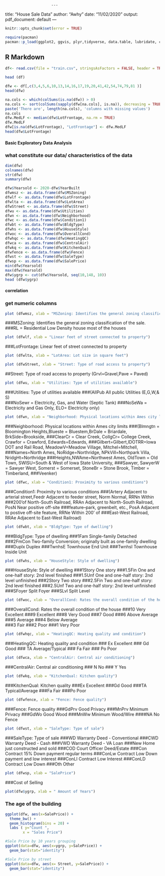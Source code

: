                          ---
title: "House Sale Data"
author: "Awhy"
date: "11/02/2020"
output: pdf_document: default
---

```r
knitr::opts_chunk$set(error = TRUE)

```
```r
require(pacman)
pacman::p_load(ggplot2, ggvis, plyr,tidyverse, data.table, lubridate, cowplot, corrplot, lubridate,markdown)

```
## R Markdown
```r

df<- read.csv(file = "train.csv", stringsAsFactors = FALSE, header = TRUE)

```
```r
head (df)

dfw <- df[,c(3,4,5,6,10,13,14,16,17,19,20,41,42,54,74,79,81 )]
head(dfw) 

```
```r
na.cols <- which(colSums(is.na(dfw)) > 0)
na.cols <- sort(colSums(sapply(dfw[na.cols], is.na)), decreasing = TRUE)
paste('There are', length(na.cols), 'columns with missing values')
na.cols
dfw.MedLF <- median(dfw$LotFrontage, na.rm = TRUE)
dfw.MedLF
dfw[is.na(dfw$LotFrontage), "LotFrontage"] <- dfw.MedLF
head(dfw$LotFrontage) 

```
###################################################
#### Basic Exploratory Data Analysis
###################################################
### what constitute our data/ characteristics of the data
```r
dim(dfw)
colnames(dfw)
str(dfw)
summary(dfw)

dfw$Yearsold <- 2020-dfw$YearBuilt
dfwmsz <- as.data.frame(dfw$MSZoning)
dfwlf <- as.data.frame(dfw$LotFrontage)
dfwlta <- as.data.frame(dfw$LotArea)
dfwStreet <- as.data.frame(dfw$Street)
dfwu <- as.data.frame(dfw$Utilities)
dfwn <- as.data.frame(dfw$Neighborhood)
dfwc <- as.data.frame(dfw$Condition1)
dfwbt <- as.data.frame(dfw$BldgType)
dfwhs <- as.data.frame(dfw$HouseStyle)
dfwoc <- as.data.frame(dfw$OverallCond)
dfwhqc <- as.data.frame(dfw$HeatingQC)
dfwca <- as.data.frame(dfw$CentralAir)
dfwkq <- as.data.frame(dfw$KitchenQual)
dfwfence <- as.data.frame(dfw$Fence)
dfwst <- as.data.frame(dfw$SaleType)
dfwsp <- as.data.frame(dfw$SalePrice)
min(dfw$Yearsold)
max(dfw$Yearsold)
dfw$ygrp <- cut(dfw$Yearsold, seq(10,148, 10))
head (dfw$ygrp) 
```
#### correlation
### get numeric columns

```r

plot (dfwmsz, xlab = "MSZoning: Identifies the general zoning classification of the sale.")


```
###MSZoning: Identifies the general zoning classification of the sale.
 ###RL =	Residential Low Density house most of the houses
```r
plot (dfwlf, xlab = "Linear feet of street connected to property")

```
###LotFrontage: Linear feet of street connected to property
```r
plot (dfwlta, xlab = "LotArea: Lot size in square feet")

```
```r
plot (dfwStreet, xlab = "Street: Type of road access to property")

```
##Street: Type of road access to property (Grvl=Gravel,Pave =	Paved)
```r
plot (dfwu, xlab = "Utilities: Type of utilities available")

```

###Utilities: Type of utilities available
		###(AllPub	All public Utilities (E,G,W,& S)	
       ###NoSewr	= Electricity, Gas, and Water (Septic Tank)
       ###NoSeWa	= Electricity and Gas Only, ELO=	Electricity only)	
```r
plot (dfwn, xlab = "Neighborhood: Physical locations within Ames city limits")

```
###Neighborhood: Physical locations within Ames city limits
###(Blmngtn = Bloomington Heights,Blueste =	Bluestem,BrDale	= Briardale, BrkSide=Brookside, 
###ClearCr =	Clear Creek, CollgCr= College Creek, Crawfor =	Crawford, Edwards=Edwards, ###Gilbert=Gilbert,IDOTRR=Iowa DOT and Rail Road, MeadowV=Meadow Village, Mitchel=Mitchell, ###Names=North Ames, NoRidge=Northridge, NPkVill=Northpark Villa, NridgHt=Northridge ###Heights,NWAme=Northwest Ames, OldTown = Old Town, SWISU=South & West of Iowa State University, ###Sawyer, SawyerW	= Sawyer West, Somerst	= Somerset, StoneBr =	Stone Brook, Timber	= Timberland,	###Veenker)
```r
plot (dfwc, xlab = "Condition1: Proximity to various conditions")
```
###Condition1: Proximity to various conditions
###(Artery	Adjacent to arterial street,Feedr	Adjacent to feeder street, Norm	Normal, RRNn	Within ###200'of North-South Railroad, RRAn	Adjacent to North-South Railroad, PosN	Near positive off-site ###feature--park, greenbelt, etc., PosA	Adjacent to postive off-site feature, RRNe	Within 200' of ###East-West Railroad, RRAe	Adjacent to East-West Railroad)
```r
plot (dfwbt, xlab = "BldgType: Type of dwelling")

```
###BldgType: Type of dwelling
###1Fam	Single-family Detached	
###2FmCon	Two-family Conversion; originally built as one-family dwelling
###Duplx	Duplex
###TwnhsE	Townhouse End Unit
###TwnhsI	Townhouse Inside Unit
```r
plot (dfwhs, xlab = "HouseStyle: Style of dwelling")

```
###HouseStyle: Style of dwelling
###1Story	One story
###1.5Fin	One and one-half story: 2nd level finished
###1.5Unf	One and one-half story: 2nd level unfinished
###2Story	Two story
###2.5Fin	Two and one-half story: 2nd level finished
###2.5Unf	Two and one-half story: 2nd level unfinished
###SFoyer	Split Foyer
###SLvl	Split Level
```r
plot (dfwoc, xlab = "OverallCond: Rates the overall condition of the house")

```
###OverallCond: Rates the overall condition of the house
###10	Very Excellent
###9	Excellent
###8	Very Good
###7	Good
###6	Above Average	
###5	Average
###4	Below Average	
###3	Fair
###2	Poor
###1	Very Poor
```r
plot (dfwhqc, xlab = "HeatingQC: Heating quality and condition")

```
###HeatingQC: Heating quality and condition
### Ex	Excellent
### Gd	Good
### TA	Average/Typical
### Fa	Fair
### Po	Poor
```r
plot (dfwca, xlab = "CentralAir: Central air conditioning")

```
###CentralAir: Central air conditioning
###       N	No
###       Y	Yes
```r
plot (dfwkq, xlab = "KitchenQual: Kitchen quality")

```
###KitchenQual: Kitchen quality
###Ex	Excellent
###Gd	Good
###TA	Typical/Average
###Fa	Fair
###Po	Poor
```r
plot (dfwfence, xlab = "Fence: Fence quality")

```
###Fence: Fence quality
###GdPrv	Good Privacy
###MnPrv	Minimum Privacy
###GdWo	Good Wood
###MnWw	Minimum Wood/Wire
####NA	No Fence
```r
plot (dfwst, xlab = "SaleType: Type of sale")

```
###SaleType: Type of sale
###WD 	Warranty Deed - Conventional
###CWD	Warranty Deed - Cash
###VWD	Warranty Deed - VA Loan
###New	Home just constructed and sold
###COD	Court Officer Deed/Estate
###Con	Contract 15% Down payment regular terms
###ConLw	Contract Low Down payment and low interest
###ConLI	Contract Low Interest
###ConLD	Contract Low Down
###Oth	Other
```r
plot (dfwsp, xlab = "SalePrice")

```
###Cost of Selling
```r
plot(dfw$ygrp, xlab = " Amount of Years")

```
### The age of the building
```r
ggplot(dfw, aes(x=SalePrice)) +
  theme_bw() + 
  geom_histogram(bins = 20) +
  labs ( y="Count ", 
        x = "Sales Price")

#Sale Price by 10 years grouping
ggplot(data=dfw, aes(x=ygrp, y=SalePrice)) +
  geom_bar(stat="identity")

#Sale Price by street
ggplot(data=dfw, aes(x= Street, y=SalePrice)) +
  geom_bar(stat="identity")

```